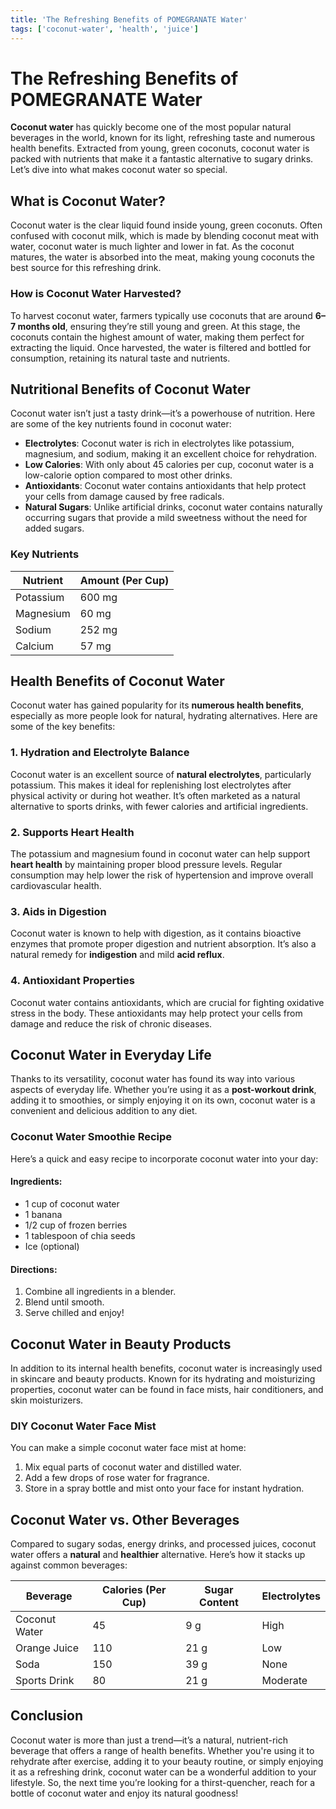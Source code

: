 ```yaml
---
title: 'The Refreshing Benefits of POMEGRANATE Water'
tags: ['coconut-water', 'health', 'juice']
---
```


# The Refreshing Benefits of POMEGRANATE Water

**Coconut water** has quickly become one of the most popular natural beverages in the world, known for its light, refreshing taste and numerous health benefits. Extracted from young, green coconuts, coconut water is packed with nutrients that make it a fantastic alternative to sugary drinks. Let’s dive into what makes coconut water so special.

## What is Coconut Water?

Coconut water is the clear liquid found inside young, green coconuts. Often confused with coconut milk, which is made by blending coconut meat with water, coconut water is much lighter and lower in fat. As the coconut matures, the water is absorbed into the meat, making young coconuts the best source for this refreshing drink.

### How is Coconut Water Harvested?

To harvest coconut water, farmers typically use coconuts that are around **6–7 months old**, ensuring they’re still young and green. At this stage, the coconuts contain the highest amount of water, making them perfect for extracting the liquid. Once harvested, the water is filtered and bottled for consumption, retaining its natural taste and nutrients.

## Nutritional Benefits of Coconut Water

Coconut water isn’t just a tasty drink—it’s a powerhouse of nutrition. Here are some of the key nutrients found in coconut water:

- **Electrolytes**: Coconut water is rich in electrolytes like potassium, magnesium, and sodium, making it an excellent choice for rehydration.
- **Low Calories**: With only about 45 calories per cup, coconut water is a low-calorie option compared to most other drinks.
- **Antioxidants**: Coconut water contains antioxidants that help protect your cells from damage caused by free radicals.
- **Natural Sugars**: Unlike artificial drinks, coconut water contains naturally occurring sugars that provide a mild sweetness without the need for added sugars.

### Key Nutrients

| Nutrient       | Amount (Per Cup) |
| -------------- | ---------------- |
| Potassium      | 600 mg           |
| Magnesium      | 60 mg            |
| Sodium         | 252 mg           |
| Calcium        | 57 mg            |

## Health Benefits of Coconut Water

Coconut water has gained popularity for its **numerous health benefits**, especially as more people look for natural, hydrating alternatives. Here are some of the key benefits:

### 1. Hydration and Electrolyte Balance

Coconut water is an excellent source of **natural electrolytes**, particularly potassium. This makes it ideal for replenishing lost electrolytes after physical activity or during hot weather. It’s often marketed as a natural alternative to sports drinks, with fewer calories and artificial ingredients.

### 2. Supports Heart Health

The potassium and magnesium found in coconut water can help support **heart health** by maintaining proper blood pressure levels. Regular consumption may help lower the risk of hypertension and improve overall cardiovascular health.

### 3. Aids in Digestion

Coconut water is known to help with digestion, as it contains bioactive enzymes that promote proper digestion and nutrient absorption. It’s also a natural remedy for **indigestion** and mild **acid reflux**.

### 4. Antioxidant Properties

Coconut water contains antioxidants, which are crucial for fighting oxidative stress in the body. These antioxidants may help protect your cells from damage and reduce the risk of chronic diseases.

## Coconut Water in Everyday Life

Thanks to its versatility, coconut water has found its way into various aspects of everyday life. Whether you’re using it as a **post-workout drink**, adding it to smoothies, or simply enjoying it on its own, coconut water is a convenient and delicious addition to any diet.

### Coconut Water Smoothie Recipe

Here’s a quick and easy recipe to incorporate coconut water into your day:

#### Ingredients:
- 1 cup of coconut water
- 1 banana
- 1/2 cup of frozen berries
- 1 tablespoon of chia seeds
- Ice (optional)

#### Directions:
1. Combine all ingredients in a blender.
2. Blend until smooth.
3. Serve chilled and enjoy!

## Coconut Water in Beauty Products

In addition to its internal health benefits, coconut water is increasingly used in skincare and beauty products. Known for its hydrating and moisturizing properties, coconut water can be found in face mists, hair conditioners, and skin moisturizers.

### DIY Coconut Water Face Mist

You can make a simple coconut water face mist at home:

1. Mix equal parts of coconut water and distilled water.
2. Add a few drops of rose water for fragrance.
3. Store in a spray bottle and mist onto your face for instant hydration.

## Coconut Water vs. Other Beverages

Compared to sugary sodas, energy drinks, and processed juices, coconut water offers a **natural** and **healthier** alternative. Here’s how it stacks up against common beverages:

| Beverage          | Calories (Per Cup) | Sugar Content | Electrolytes |
| ----------------- | ------------------ | ------------- | ------------ |
| Coconut Water     | 45                 | 9 g           | High         |
| Orange Juice      | 110                | 21 g          | Low          |
| Soda              | 150                | 39 g          | None         |
| Sports Drink      | 80                 | 21 g          | Moderate     |

## Conclusion

Coconut water is more than just a trend—it’s a natural, nutrient-rich beverage that offers a range of health benefits. Whether you're using it to rehydrate after exercise, adding it to your beauty routine, or simply enjoying it as a refreshing drink, coconut water can be a wonderful addition to your lifestyle. So, the next time you’re looking for a thirst-quencher, reach for a bottle of coconut water and enjoy its natural goodness!
